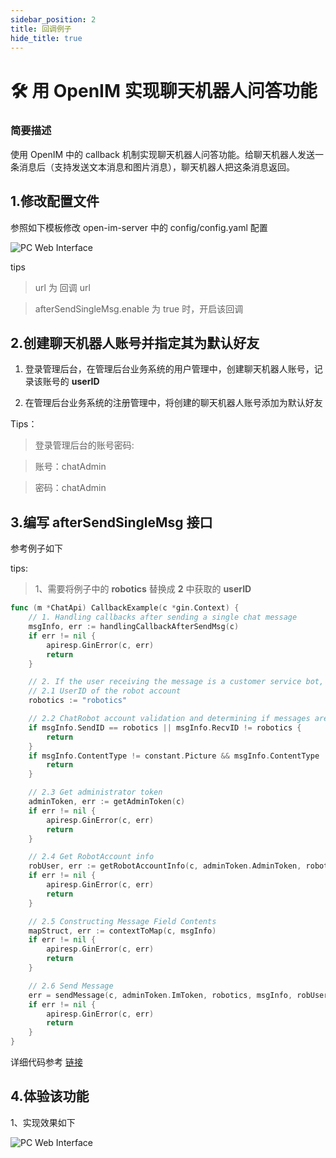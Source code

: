 ```yaml
---
sidebar_position: 2
title: 回调例子
hide_title: true
---
```


# 🛠 用 OpenIM 实现聊天机器人问答功能

### **简要描述**

使用 OpenIM 中的 callback 机制实现聊天机器人问答功能。给聊天机器人发送一条消息后（支持发送文本消息和图片消息），聊天机器人把这条消息返回。


## 1.修改配置文件
参照如下模板修改 open-im-server 中的 config/config.yaml 配置

![PC Web Interface](./assets/config.png)

tips
> url 为 回调 url

> afterSendSingleMsg.enable 为 true 时，开启该回调
 
## 2.创建聊天机器人账号并指定其为默认好友
1. 登录管理后台，在管理后台业务系统的用户管理中，创建聊天机器人账号，记录该账号的 **userID**

2. 在管理后台业务系统的注册管理中，将创建的聊天机器人账号添加为默认好友

Tips：
> 登录管理后台的账号密码: 

> 账号：chatAdmin 

> 密码：chatAdmin

## 3.编写 **afterSendSingleMsg** 接口
参考例子如下

tips:
>1、需要将例子中的 **robotics** 替换成 **2** 中获取的 **userID**


```Go
func (m *ChatApi) CallbackExample(c *gin.Context) {
	// 1. Handling callbacks after sending a single chat message
	msgInfo, err := handlingCallbackAfterSendMsg(c)
	if err != nil {
		apiresp.GinError(c, err)
		return
	}

	// 2. If the user receiving the message is a customer service bot, return the message.
	// 2.1 UserID of the robot account
	robotics := "robotics"

	// 2.2 ChatRobot account validation and determining if messages are text and images
	if msgInfo.SendID == robotics || msgInfo.RecvID != robotics {
		return
	}
	if msgInfo.ContentType != constant.Picture && msgInfo.ContentType != constant.Text {
		return
	}

	// 2.3 Get administrator token
	adminToken, err := getAdminToken(c)
	if err != nil {
		apiresp.GinError(c, err)
		return
	}

	// 2.4 Get RobotAccount info
	robUser, err := getRobotAccountInfo(c, adminToken.AdminToken, robotics)
	if err != nil {
		apiresp.GinError(c, err)
		return
	}

	// 2.5 Constructing Message Field Contents
	mapStruct, err := contextToMap(c, msgInfo)
	if err != nil {
		apiresp.GinError(c, err)
		return
	}

	// 2.6 Send Message
	err = sendMessage(c, adminToken.ImToken, robotics, msgInfo, robUser, mapStruct)
	if err != nil {
		apiresp.GinError(c, err)
		return
	}
}

```
详细代码参考
[链接](https://github.com/openimsdk/chat/blob/logs/example/callback/callback.go)

## 4.体验该功能
1、实现效果如下

![PC Web Interface](./assets/result.png)

